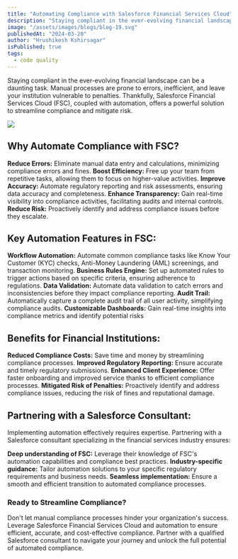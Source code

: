 ```yaml
---
title: "Automating Compliance with Salesforce Financial Services Cloud"
description: "Staying compliant in the ever-evolving financial landscape can be a daunting task. Manual processes are prone to errors, inefficient, and leave your institution vulnerable to penalties. Thankfully, [Salesforce Financial Services Cloud](https://www.cloudprism.in) (FSC), coupled with automation, offers a powerful solution to streamline compliance and mitigate risk."
image: "/assets/images/blogs/blog-19.svg"
publishedAt: "2024-03-20"
author: "Hrushikesh Kshirsagar"
isPublished: true
tags:
  - code quality
---
```


Staying compliant in the ever-evolving financial landscape can be a daunting task. Manual processes are prone to errors, inefficient, and leave your institution vulnerable to penalties. Thankfully, Salesforce Financial Services Cloud (FSC), coupled with automation, offers a powerful solution to streamline compliance and mitigate risk.

<Image src="/assets/images/blogs/blog-20.svg" />

## Why Automate Compliance with FSC?

**Reduce Errors:** Eliminate manual data entry and calculations, minimizing compliance errors and fines.
**Boost Efficiency:** Free up your team from repetitive tasks, allowing them to focus on higher-value activities.
**Improve Accuracy:** Automate regulatory reporting and risk assessments, ensuring data accuracy and completeness.
**Enhance Transparency:** Gain real-time visibility into compliance activities, facilitating audits and internal controls.
**Reduce Risk:** Proactively identify and address compliance issues before they escalate.

## Key Automation Features in FSC:

**Workflow Automation:** Automate common compliance tasks like Know Your Customer (KYC) checks, Anti-Money Laundering (AML) screenings, and transaction monitoring.
**Business Rules Engine:** Set up automated rules to trigger actions based on specific criteria, ensuring adherence to regulations.
**Data Validation:** Automate data validation to catch errors and inconsistencies before they impact compliance reporting.
**Audit Trail:** Automatically capture a complete audit trail of all user activity, simplifying compliance audits.
**Customizable Dashboards:** Gain real-time insights into compliance metrics and identify potential risks

## Benefits for Financial Institutions:

**Reduced Compliance Costs:** Save time and money by streamlining compliance processes.
**Improved Regulatory Reporting:** Ensure accurate and timely regulatory submissions.
**Enhanced Client Experience:** Offer faster onboarding and improved service thanks to efficient compliance processes.
**Mitigated Risk of Penalties:** Proactively identify and address compliance issues, reducing the risk of fines and reputational damage.

## Partnering with a Salesforce Consultant:

Implementing automation effectively requires expertise. Partnering with a Salesforce consultant specializing in the financial services industry ensures:

**Deep understanding of FSC:** Leverage their knowledge of FSC's automation capabilities and compliance best practices.
**Industry-specific guidance:** Tailor automation solutions to your specific regulatory requirements and business needs.
**Seamless implementation:** Ensure a smooth and efficient transition to automated compliance processes.

### Ready to Streamline Compliance?

Don't let manual compliance processes hinder your organization's success. Leverage Salesforce Financial Services Cloud and automation to ensure efficient, accurate, and cost-effective compliance. Partner with a qualified Salesforce consultant to navigate your journey and unlock the full potential of automated compliance.
